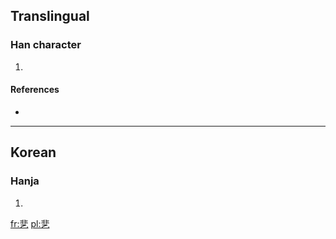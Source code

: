 ==Translingual==

===Han character===
{{Han char|rn=5|rad=乙|as=08|sn=9|four=|canj=中卜弓 (LYN)|ids=⿱[[非]][[乙]]}}

# {{defn|Han|sort=乙08}}

====References====
* {{Han ref|kx=0084.241|dkj=|dj=|hdz=|uh=341F|ud=13343|bh=|bd=}}

----

==Korean==

===Hanja===
{{ko-hanja|hangeul=길|rv=gil|mr=kil|y=kil}}

# {{defn|Korean|sort=乙08}}

[[fr:㐟]]
[[pl:㐟]]